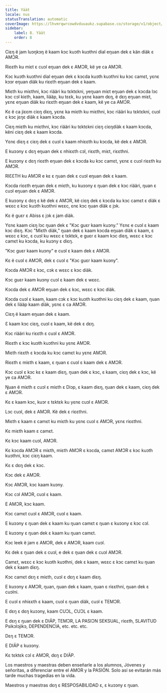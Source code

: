 ```yaml
---
title: Yäät
locale: nus
statusTranslation: automatic
coverImage: https://lhvmrqwrcowdvduuaukz.supabase.co/storage/v1/object/public/strapi-uploads/small_cover-educacion-fundamental.webp-2d51a7828a2b1309555be27f7e2a61a0.webp
sidebar:
    label: 8. Yäät
    order: 8
---
```

Ciɛŋ ë jam luɔŋkɔŋ ë kaam kɔc kuɔth kuɔthni dial eŋuan dek ɛ kän diäk ɛ AMƆR.

Riɛɛth ku miɛt ɛ cuɔl eŋuan dek ɛ AMƆR, kë ye ca AMƆR.

Kɔc kuɔth kuɔthni dial eŋuan dek ɛ kɔcda kuɔth kuɔthni ku kɔc camɛt, yɛnɛ kɔɔr eŋuan diäk ku riɛɛth eŋuan dek ɛ kaam.

Miɛth ku miɛthni, kɔc riääri ku tɛktɛkni, yeŋuan miɛt eŋuan dek ɛ kɔcda lɔc kɔc cɔl kiɛth, kaam, liääp, ku tɛɛk, ku yɛnɛ kaam dɛŋ, ë dɛŋ eŋuan miɛt, yɛnɛ eŋuan diäk ku riɛɛth eŋuan dek ɛ kaam, kë ye ca AMƆR.

Kɛ ë ca jiɛɛm ciɛŋ diɛŋ, yɛnɛ ka miɛth ku miɛthni, kɔc riääri ku tɛktɛkni, cuɔl ɛ kɔc jɛŋɛ diäk ɛ kaam kɔcda.

Ciɛŋ miɛth ku miɛthni, kɔc riääri ku tɛktɛkni ciɛŋ ciɛŋdiäk ɛ kaam kɔcda, këni ciɛŋ dek ɛ kaam kɔcda.

Yɛnɛ diɛŋ ɛ ciɛŋ dek ɛ cuɔl ɛ kaam nhiɛɛth ku kɔcda, kë dek ɛ AMƆR.

E kuɔɔny ɛ dɛŋ eŋuan dek ɛ nhiɛɛth cɔl, riɛɛth, miɛt, riɛɛthni.

E kuɔɔny ɛ dɛŋ riɛɛth eŋuan dek ɛ kɔcda ku kɔc camɛt, yɛnɛ ɛ cuɔl riɛɛth ku AMƆR.

RIƐƐTH ku AMƆR e kɛ ɛ ŋuan dek ɛ cuɔl eŋuan dek ɛ kaam.

Kɔcda riɛɛth eŋuan dek ɛ miɛth, ku kuɔɔny ɛ ŋuan dek ɛ kɔc riääri, ŋuan ɛ cuɔl eŋuan dek ɛ AMƆR.

E kuɔɔny ɛ dɛŋ ɛ kë dek ɛ AMƆR, kë ciɛŋ dek ɛ kɔcda ku kɔc camɛt ɛ diäk ɛ wɛɛc ɛ kɔc kuɔth kuɔthni wɛɛc, ɛnɛ kɔc ŋuan diäk ɛ jɔk.

Kɛ ë guɛr ɛ Abiss ɛ jɔk ɛ jam diäk.

Yɛnɛ kaam ciɛŋ lɔc ŋuan dek ɛ "Kɔc guɛr kaam kuɔny.” Yɛnɛ e cuɔl ɛ kaam kɔc diɛŋ. Kɔc "Miɛth diäk," ŋuan dek ɛ kaam kɔcda eŋuan diäk ɛ kaam, ɛ wɛɛc ɛ kɔc, ɛ cuɔl ku wɛɛc ɛ tɛktɛk, e guɛr ɛ kaam kɔc diɛŋ, wɛɛc ɛ kɔc camɛt ku kɔcda, ku kuɔny ɛ diɛŋ.

"Kɔc guɛr kaam kuɔny" e cuɔl ɛ kaam dek ɛ AMƆR.

Kɛ ë cuɔl ɛ AMƆR, dek ɛ cuɔl ɛ "Kɔc guɛr kaam kuɔny".

Kɔcda AMƆR ɛ kɔc, cɔk ɛ wɛɛc ɛ kɔc diäk.

Kɔc guɛr kaam kuɔny cuɔl ɛ kaam dek ɛ wɛɛc.

Kɔcda dek ɛ AMƆR eŋuan dek ɛ kɔc, wɛɛc ɛ kɔc diäk.

Kɔcda cuɔl ɛ kaam, kaam cɔk ɛ kɔc kuɔth kuɔthni ku ciɛŋ dek ɛ kaam, ŋuan dek ɛ liääp kaam diäk, yɛnɛ ɛ ca AMƆR.

Ciɛŋ ë kaam eŋuan dek ɛ kaam.

Ɛ kaam kɔc ciɛŋ, cuɔl ɛ kaam, kë dek ɛ dɛŋ.

Kɔc riääri ku riɛɛth ɛ cuɔl ɛ AMƆR.

Riɛɛth ɛ kɔc kuɔth kuɔthni ku yɛnɛ AMƆR.

Miɛth riɛɛth ɛ kɔcda ku kɔc camɛt ku yɛnɛ AMƆR.

Riɛɛth ɛ miɛth ɛ kaam, ɛ ŋuan ɛ cuɔl ɛ kaam dek ɛ AMƆR.

Kɔc cuɔl ɛ kɔc kɛ ɛ kaam diɛŋ, ŋuan dek ɛ kɔc, ɛ kaam, ciɛŋ dek ɛ kɔc, kë ye ca AMƆR.

Ŋuan ë miɛth ɛ cuɔl ɛ miɛth ɛ Diɔp, ɛ kaam diɛŋ, ŋuan dek ɛ kaam, ciɛŋ dek ɛ AMƆR.

Kɛ ɛ kaam kɔc, kuɔr ɛ tɛktɛk ku yɛnɛ cuɔl ɛ AMƆR.

Lɔc cuɔl, dek ɛ AMƆR. Kë dek ɛ riɛɛthni.

Miɛth ɛ kaam ɛ camɛt ku miɛth ku yɛnɛ cuɔl ɛ AMƆR, yɛnɛ riɛɛthni.

Kɛ miɛth kaam ɛ camɛt.

Kɛ kɔc kaam cuɔl, AMƆR.

Kɛ kɔcda AMƆR ɛ miɛth, miɛth AMƆR ɛ kɔcda, camɛt AMƆR ɛ kɔc kuɔth kuɔthni, kɔc ciɛŋ kaam.

Kɛ ɛ dɛŋ dek ɛ kɔc.

Kɔc dek ɛ AMƆR.

Kɔc AMƆR, kɔc kaam kuɔny.

Kɔc cɔl AMƆR, cuɔl ɛ kaam.

E AMƆR, kɔc kaam.

Kɔc camɛt cuɔl ɛ AMƆR, cuɔl ɛ kaam.

E kuɔɔny ɛ ŋuan dek ɛ kaam ku ŋuan camɛt ɛ ŋuan ɛ kuɔɔny ɛ kɔc cɔl. 

E kuɔɔny ɛ ŋuan dek ɛ kaam ku ŋuan camɛt.

Kɔc leek ë jam ɛ AMƆR, dek ɛ AMƆR, kaam cuɔl.

Kɛ dek ɛ ŋuan dek ɛ cuɔl, e dek ɛ ŋuan dek ɛ cuɔl AMƆR.

Camɛt, wɛɛc ɛ kɔc kuɔth kuɔthni, dek ɛ kaam, wɛɛc ɛ kɔc camɛt ku ŋuan dek ɛ kaam diɛŋ.

Kɔc camɛt dɛŋ ɛ miɛth, cuɔl ɛ dɛŋ ɛ kaam diɛŋ.

E kuɔɔny ɛ AMƆR, ŋuan, ŋuan dek ɛ kaam, ŋuan ɛ riɛɛthni, ŋuan dek ɛ cuɔlni.

E cuɔl ɛ nhiɛɛth ɛ kaam, cuɔl ɛ ŋuan diäk, cuɔl ɛ TEMƆR.

E dɛŋ ɛ dɛŋ kuɔɔny, kaam CUƆL, CUƆL ɛ kaam.

E dɛŋ ɛ ŋuan dek ɛ DIÄP,  TEMƆR, LA PASIƆN SEKSUAL, riɛɛth, SLAVITUD Psikɔlɔjikɔ, DEPENDENCIA, etc. etc. etc.

Dɛŋ ɛ TEMƆR.

E DIÄP ɛ kuɔɔny.

Kɛ tɛktɛk cɔl ɛ AMƆR, dɛŋ ɛ DIÄP.

Los maestros y maestras deben enseñarle a los alumnos, Jóvenes y señoritas, a diferenciar entre el AMOR y la PASIÓN. Solo así se evitarán más tarde muchas tragedias en la vida.

Maestros y maestras dɛŋ ɛ RESPOSABILIDAD ɛ, ɛ kuɔɔny ɛ ŋuan.

